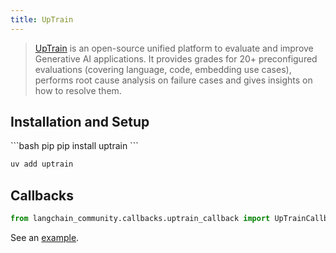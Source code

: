 ```yaml
---
title: UpTrain
---
```


>[UpTrain](https://uptrain.ai/) is an open-source unified platform to evaluate and
>improve Generative AI applications. It provides grades for 20+ preconfigured evaluations
>(covering language, code, embedding use cases), performs root cause analysis on failure
>cases and gives insights on how to resolve them.

## Installation and Setup

<CodeGroup>
```bash pip
pip install uptrain
```

```bash uv
uv add uptrain
```
</CodeGroup>

## Callbacks

```python
from langchain_community.callbacks.uptrain_callback import UpTrainCallbackHandler
```

See an [example](/oss/python/integrations/callbacks/uptrain).
